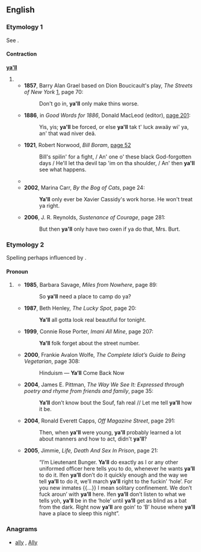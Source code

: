 ==English==

===Etymology 1===
See {{term|ya|lang=en||you}}.

====Contraction====
'''[[ya]][['ll]]'''

# {{eye dialect of|you'll|lang=en}}
#* '''1857''', Barry Alan Grael based on Dion Boucicault's play, ''The Streets of New York'' [http://books.google.com/books?id=dVr8FZH65foC], page 70:
#*: Don't go in, '''ya'll''' only make thins worse.
#* '''1886''', in ''Good Words for 1886'', Donald MacLeod (editor), [http://books.google.com/books?id=d4JMAAAAMAAJ&pg=PA201&dq=ya%27ll page 201]:
#*: Yis, yis; '''ya'll''' be forced, or else '''ya'll''' tak t' luck awaäy wi' ya, an' that wad niver deä.
#* '''1921''', Robert Norwood, ''Bill Boram'', [http://books.google.com/books?id=frIVwVBGcWEC&pg=PA52&dq=ya%27ll page 52]
#*: Bill's spilin' for a fight, / An' one o' these black God-forgotten days / He'll let tha devil tap 'im on tha shoulder, / An' then '''ya'll''' see what happens.
#* {{quote-book|#*|1985|V.C. Andrews|Heaven|page=243|isbn=0671729446|url=http://books.google.com/books?id=XJVw075VNtwC|
passage='''Ya'll''' like that. '''Ya'll''' come out smellin like a rose, looking like one, too.}}
#* '''2002''', Marina Carr, ''By the Bog of Cats'', page 24:
#*: '''Ya'll''' only ever be Xavier Cassidy's work horse. He won't treat ya right.
#* '''2006''', J. R. Reynolds, ''Sustenance of Courage'', page 281:
#*: But then '''ya'll''' only have two oxen if ya do that, Mrs. Burt.

===Etymology 2===
Spelling perhaps influenced by {{term|you'll|lang=en}}.

====Pronoun====
{{en-pron}}

# {{context|chiefly|AAVE|lang=en}} {{alternative form of|y'all|lang=en}}
#* '''1985''', Barbara Savage, ''Miles from Nowhere'', page 89:
#*: So '''ya'll''' need a place to camp do ya?
#* '''1987''', Beth Henley, ''The Lucky Spot'', page 20:
#*: '''Ya'll''' all gotta look real beautiful for tonight.
#* '''1999''', Connie Rose Porter, ''Imani All Mine'', page 207:
#*: '''Ya'll''' folk forget about the street number.
#* '''2000''', Frankie Avalon Wolfe, ''The Complete Idiot’s Guide to Being Vegetarian'', page 308:
#*: Hinduism — '''Ya’ll''' Come Back Now
#* '''2004''', James E. Pittman, ''The Way We See It: Expressed through poetry and rhyme from friends and family'', page 35:
#*: '''Ya’ll''' don’t know bout the Souf, fah real // Let me tell '''ya’ll''' how it be.
#* '''2004''', Ronald Everett Capps, ''Off Magazine Street'', page 291:
#*: Then, when '''ya'll''' were young, '''ya'll''' probably learned a lot about manners and how to act, didn't '''ya'll'''?
#* '''2005''', Jimmie, ''Life, Death And Sex In Prison'', page 21:
#*:“I’m Lieutenant Bunger. '''Ya’ll''' do exactly as I or any other uniformed officer here tells you to do, whenever he wants '''ya’ll''' to do it. Ifen '''ya’ll''' don’t do it quickly enough and the way we tell '''ya’ll''' to do it, we’ll march '''ya’ll''' right to the fuckin’ ‘hole’. For you new inmates {{...}} I mean solitary confinement. We don’t fuck aroun’ with '''ya’ll''' here. Ifen '''ya’ll''' don’t listen to what we tells yoh, '''ya’ll''' be in the ‘hole’ until '''ya’ll''' get as blind as a bat from the dark. Right now '''ya’ll''' are goin’ to ‘B’ house where '''ya’ll''' have a place to sleep this night”.

===Anagrams===
* [[ally#English|ally]] , [[Ally#English|Ally]]